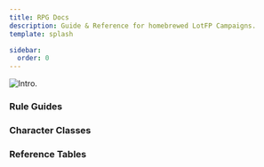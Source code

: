 ```yaml
---
title: RPG Docs
description: Guide & Reference for homebrewed LotFP Campaigns.
template: splash

sidebar:
  order: 0
---
```



<Image src={intro} alt="Intro." />

### Rule Guides

<CardGrid>
  <LinkCard
    title="Character creation &#x1F9D9;"
    href="/characters/character-creation"
    description="Create your character."
  />
  <LinkCard title="Adventuring &#x1F5FA;" href="guides/adventuring" description="Time, space, light and the senses." />
  <LinkCard
    title="Encounters &#x1F409;"
    href="guides/encounters"
    description="Meeting others in uncertain circumstances."
  />
  <LinkCard title="Hazards &#x2620;" href="guides/hazards" description="Things that could cause damage or death." />
  <LinkCard title="Skills &#x2692;" href="guides/skills" description="What can a character do?" />
  <LinkCard title="Combat &#x2694;" href="guides/combat/actions" description="Things to do in a Round." />
  <LinkCard title="Intricacies &#x1F525;" href="guides/combat/intricacies" description="Other combat issues." />
</CardGrid>

### Character Classes

<CardGrid>
  <LinkCard title="Cleric" href="/characters/classes/cleric" description="Combat Support and spells" />
  <LinkCard title="Fighter" href="/characters/classes/fighter" description="Combat only" />
  <LinkCard title="Magic-User" href="/characters/classes/magic-user" description="Spells only" />
  <LinkCard title="Specialist" href="/characters/classes/specialist" description="Skills specialization" />
  <LinkCard title="Dwarf" href="/characters/classes/dwarf" description="Combat and resilience" />
  <LinkCard title="Elf" href="/characters/classes/elf" description="Combat and spells" />
  <LinkCard title="Halfling" href="/characters/classes/halfling" description="Tracking and subterfuge" />
</CardGrid>

### Reference Tables

<CardGrid>
  <LinkCard title="Abilities &#128170;" href="reference/abilities" description="Abilities Table." />
  <LinkCard title="Armor/Cover &#x1F6E1;" href="reference/armor_cover" description="Armor & Cover Tables." />
  <LinkCard title="Hit Points &#128154;" href="reference/hitpoints" description="Hit Points Table." />
  <LinkCard title="Mêlée &#x1F5E1;" href="reference/melee" description="Mêlée Weapons Table." />
  <LinkCard title="Missile &#x1F3F9;" href="reference/missile" description="Missile Weapons Table." />
  <LinkCard
    title="Movement & Encumbrance &#128694;"
    href="reference/movement_encumbrance"
    description="Movement & Encumbrance Tables."
  />
  <LinkCard title="Reactions &#x1F9DF;" href="reference/reactions" description="Encounter Reaction Table." />
</CardGrid>
